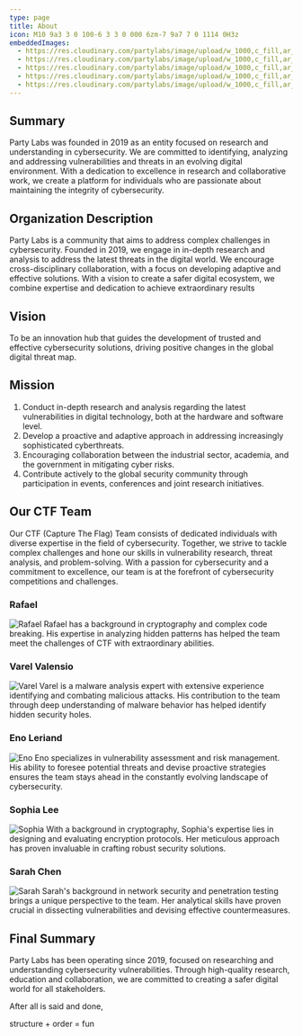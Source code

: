 ```yaml
---
type: page
title: About
icon: M10 9a3 3 0 100-6 3 3 0 000 6zm-7 9a7 7 0 1114 0H3z
embeddedImages:
  - https://res.cloudinary.com/partylabs/image/upload/w_1000,c_fill,ar_1:1,g_auto,r_max,bo_5px_solid_red,b_rgb:262c35/v1692073646/rafael.webp
  - https://res.cloudinary.com/partylabs/image/upload/w_1000,c_fill,ar_1:1,g_auto,r_max,bo_5px_solid_red,b_rgb:262c35/v1692073636/varel.jpg
  - https://res.cloudinary.com/partylabs/image/upload/w_1000,c_fill,ar_1:1,g_auto,r_max,bo_5px_solid_red,b_rgb:262c35/v1692073624/eno.webp
  - https://res.cloudinary.com/partylabs/image/upload/w_1000,c_fill,ar_1:1,g_auto,r_max,bo_5px_solid_red,b_rgb:262c35/v1692073608/shopia.jpg
  - https://res.cloudinary.com/partylabs/image/upload/w_1000,c_fill,ar_1:1,g_auto,r_max,bo_5px_solid_red,b_rgb:262c35/v1692073527/sarah.jpg
---
```


## Summary
Party Labs was founded in 2019 as an entity focused on research and understanding in cybersecurity. We are committed to identifying, analyzing and addressing vulnerabilities and threats in an evolving digital environment. With a dedication to excellence in research and collaborative work, we create a platform for individuals who are passionate about maintaining the integrity of cybersecurity.

## Organization Description
Party Labs is a community that aims to address complex challenges in cybersecurity. Founded in 2019, we engage in in-depth research and analysis to address the latest threats in the digital world. We encourage cross-disciplinary collaboration, with a focus on developing adaptive and effective solutions. With a vision to create a safer digital ecosystem, we combine expertise and dedication to achieve extraordinary results

## Vision
To be an innovation hub that guides the development of trusted and effective cybersecurity solutions, driving positive changes in the global digital threat map.

## Mission
1. Conduct in-depth research and analysis regarding the latest vulnerabilities in digital technology, both at the hardware and software level.
2. Develop a proactive and adaptive approach in addressing increasingly sophisticated cyberthreats.
3. Encouraging collaboration between the industrial sector, academia, and the government in mitigating cyber risks.
4. Contribute actively to the global security community through participation in events, conferences and joint research initiatives.

## Our CTF Team
Our CTF (Capture The Flag) Team consists of dedicated individuals with diverse expertise in the field of cybersecurity. Together, we strive to tackle complex challenges and hone our skills in vulnerability research, threat analysis, and problem-solving. With a passion for cybersecurity and a commitment to excellence, our team is at the forefront of cybersecurity competitions and challenges.

### Rafael
![Rafael](https://res.cloudinary.com/partylabs/image/upload/w_200,c_fill,ar_1:1,g_auto,r_max,bo_5px_solid_red,b_rgb:262c35/v1692073646/rafael.webp)
Rafael has a background in cryptography and complex code breaking. His expertise in analyzing hidden patterns has helped the team meet the challenges of CTF with extraordinary abilities.

### Varel Valensio
![Varel](https://res.cloudinary.com/partylabs/image/upload/w_200,c_fill,ar_1:1,g_auto,r_max,bo_5px_solid_red,b_rgb:262c35/v1692073636/varel.jpg)
Varel is a malware analysis expert with extensive experience identifying and combating malicious attacks. His contribution to the team through deep understanding of malware behavior has helped identify hidden security holes.

### Eno Leriand
![Eno](https://res.cloudinary.com/partylabs/image/upload/w_200,c_fill,ar_1:1,g_auto,r_max,bo_5px_solid_red,b_rgb:262c35/v1692073624/eno.webp)
Eno specializes in vulnerability assessment and risk management. His ability to foresee potential threats and devise proactive strategies ensures the team stays ahead in the constantly evolving landscape of cybersecurity.

### Sophia Lee
![Sophia](https://res.cloudinary.com/partylabs/image/upload/w_200,c_fill,ar_1:1,g_auto,r_max,bo_5px_solid_red,b_rgb:262c35/v1692073608/shopia.jpg)
With a background in cryptography, Sophia's expertise lies in designing and evaluating encryption protocols. Her meticulous approach has proven invaluable in crafting robust security solutions.

### Sarah Chen
![Sarah](https://res.cloudinary.com/partylabs/image/upload/w_200,c_fill,ar_1:1,g_auto,r_max,bo_5px_solid_red,b_rgb:262c35/v1692073527/sarah.jpg)
Sarah's background in network security and penetration testing brings a unique perspective to the team. Her analytical skills have proven crucial in dissecting vulnerabilities and devising effective countermeasures.

## Final Summary
Party Labs has been operating since 2019, focused on researching and understanding cybersecurity vulnerabilities. Through high-quality research, education and collaboration, we are committed to creating a safer digital world for all stakeholders.


<span>After all is said and done, </span>

<span className="text-primary">structure</span>
<span> + </span>
<span className="text-secondary">order</span>
<span> = </span>
<span className="text-tertiary"> fun</span>
